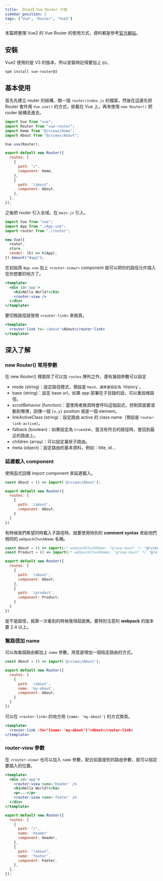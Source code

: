 ```yaml
---
title: 【Vue2】Vue Router 介紹
sidebar_position: 2
tags: ["Vue", "Router", "Vue2"]
---
```


本篇將整理 Vue2 的 Vue Router 的使用方式，資料都是參考[官方網站](https://v3.router.vuejs.org/)。

## 安裝

Vue2 使用的是 V3 的版本，所以安裝時記得要加上 `@3`。

```npm
npm install vue-router@3
```

## 基本使用

首先先建立 router 的結構，開一個 `router/index.js` 的檔案，然後在這邊先把 Router 套件用 `Vue.use()` 的方式，掛載在 Vue 上，再來使用 `new Router()` 把 router 結構丟進去。

```js title=router/index.js
import Vue from "vue";
import Router from "vue-router";
import Home from "@/views/Home";
import About from "@/views/About";

Vue.use(Router);

export default new Router({
  routes: [
    {
      path: "/",
      component: Home,
    },
    {
      path: "/about",
      component: About,
    },
  ],
});
```

之後把 router 引入全域，在 `main.js` 引入。

```js title=main.js
import Vue from "vue";
import App from "./App.vue";
import router from "./router";

new Vue({
  router,
  store,
  render: (h) => h(App),
}).$mount("#app");
```

在初始頁 `App.vue` 加上 `<router-view/>` component 就可以把你的路徑元件插入在你想要的地方了。

```jsx title=App.vue
<template>
  <div id='app'>
    <h1>Hello World!</h1>
    <router-view />
  </div>
</template>
```

要切換路徑就使用 `<router-link>` 來換頁。

```jsx title=Home.vue
<template>
  <router-link to='/about'>About</router-link>
</template>
```

## 深入了解

### new Router() 常用參數

在 new Router() 裡面除了可以加 `routes` 陣列之外，還有幾個參數可以設定

- mode (string)：設定路徑模式，預設是 `Hash，通常會設定為 `History`。
- base (string)：設定 base url，如果 app 部署在子目錄的話，可以重設根路徑。
- scrollBehavior (function)：當使用者換頁時會呼叫這個函式，控制頁面要滾動到哪裡，回傳一個 `{x,y}` position 或是一個 element。
- linkActiveClass (string)：設定路由 active 的 class name（預設是 `router-link-active`）。
- falback (boolean)：如果設定為 `true`xxw，當沒有符合的路徑時，會回到最近的路由上。
- children (array)：可以設定巢狀子路由。
- meta (object)：設定路由的基本資料，例如：title, id...

### 延遲載入 component

使用函式回傳 import component 來延遲載入。

```jsx {6}
const About = () => import('@/views/About');

export default new Router({
  routes: [
    {
      path: '/about',
      component: About;
    }
  ]
})
```

有時候我們希望同時載入子路徑時，就要使用特別的 **comment syntax** 來給他們相同的 `webpackChunkName` 名稱。

```jsx
const About = () => import(/* webpackChunkName: "group-main" */ '@/views/About');
const Product = () => import(/* webpackChunkName: "group-main" */ '@/views/Product');

export default new Router({
  routes: [
    {
      path: '/about',
      component: About;
    },
    {
      path: '/product',
      component: Product;
    }
  ]
})
```

是不是超怪，我第一次看到的時候覺得超詭異。要特別注意的 **webpack** 的版本要 2.4 以上。

### 幫路徑加 name

可以為每個路由都加上 `name` 參數，用意是增加一個指定路由的方式。

```jsx
const About = () => import('@/views/About');

export default new Router({
  routes: [
    {
      path: '/about',
      name: 'my-about',
      component: About;
    }
  ]
})
```

可以在 `<router-link>` 的地方用 `{name: 'my-about'}` 的方式換頁。

```jsx title='Home.vue'
<template>
  <router-link :to="{name: 'my-about'}">About</router-link>
</template>
```

### router-view 參數

在 `<router-view>` 也可以加入 `name` 參數，配合前面提到的路由參數，就可以指定要插入的位置。

```jsx {3,6} title=App.vue
<template>
  <div id='app'>
    <router-view name='header' />
    <h1>Hello World!</h1>
    <p>...</p>
    <router-view name='footer' />
  </div>
</template>
```

```js {5,10} title=router/index.js
export default new Router({
  routes: [
    {
      path: "/",
      name: 'header'
      component: Header,
    },
    {
      path: "/about",
      name: 'footer',
      component: Footer,
    },
  ],
});
```
